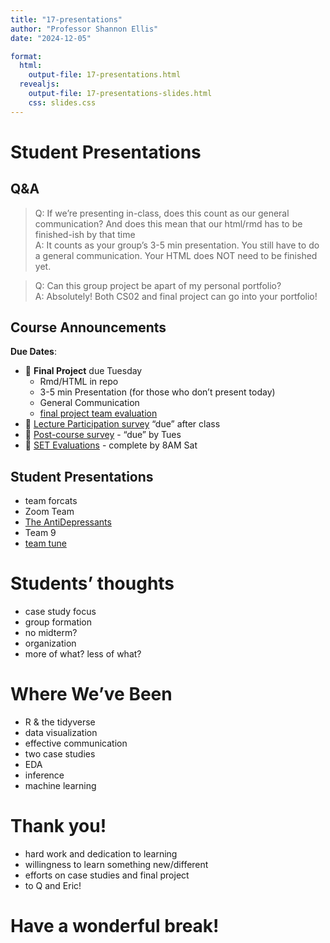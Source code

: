 ```yaml
---
title: "17-presentations"
author: "Professor Shannon Ellis"
date: "2024-12-05"

format:
  html: 
    output-file: 17-presentations.html
  revealjs:
    output-file: 17-presentations-slides.html
    css: slides.css
---
```


# Student Presentations {background-color="#92A86A"}

## Q&A {.smaller}

> Q: If we're presenting in-class, does this count as our general communication? And does this mean that our html/rmd has to be finished-ish by that time\
> A: It counts as your group's 3-5 min presentation. You still have to do a general communication. Your HTML does NOT need to be finished yet.

> Q: Can this group project be apart of my personal portfolio? \
> A: Absolutely! Both CS02 and final project can go into your portfolio!

## Course Announcements {.smaller}

**Due Dates**:

-   📄 **Final Project** due Tuesday
    -   Rmd/HTML in repo
    -   3-5 min Presentation (for those who don't present today)
    -   General Communication
    -   [final project team evaluation](https://docs.google.com/forms/d/e/1FAIpQLScOfGiWvHY4UVobL95Em1d2JIEZJf8UCejGtpxsxUjW-FSiyw/viewform?usp=sf_link)
-   🔘 [Lecture Participation survey](https://docs.google.com/forms/d/e/1FAIpQLSebrcx8p0zG5YylzGoCFKRLPVW4wdHoTHIRNc8-YYi_wjleLg/viewform?usp=sf_link) "due" after class
- 🔘 [Post-course survey](https://docs.google.com/forms/d/e/1FAIpQLSfskqNG2mcineIBxEnU3YvA1enZz6MFR8reTT_LiCAxC8kOgQ/viewform) - "due" by Tues
- 🔘 [SET Evaluations](https://set.ucsd.edu/) - complete by 8AM Sat


## Student Presentations

-   team forcats
-   Zoom Team
-   [The AntiDepressants](https://docs.google.com/presentation/d/1vbcJjRVg8cHp8O_uhlrggSm80k448ohtlKBv1nu0V3g/edit?usp=sharing)
-   Team 9
-   [team tune](https://docs.google.com/presentation/d/1ztYHwE8u5u39vdmwm7Y9VNhYwTmJnm9ugOJr8q2JQdw/edit#slide=id.g4dfce81f19_0_45)

# Students' thoughts

:::incremental
- case study focus
- group formation
- no midterm?
- organization
- more of what? less of what?
:::

# Where We've Been {background-color="#92A86A"}

- R & the tidyverse
- data visualization
- effective communication
- two case studies
- EDA
- inference
- machine learning

# Thank you! {background-color="#92A86A"}

- hard work and dedication to learning
- willingness to learn something new/different
- efforts on case studies and final project
- to Q and Eric!

# Have a wonderful break! {background-color="#92A86A"}
